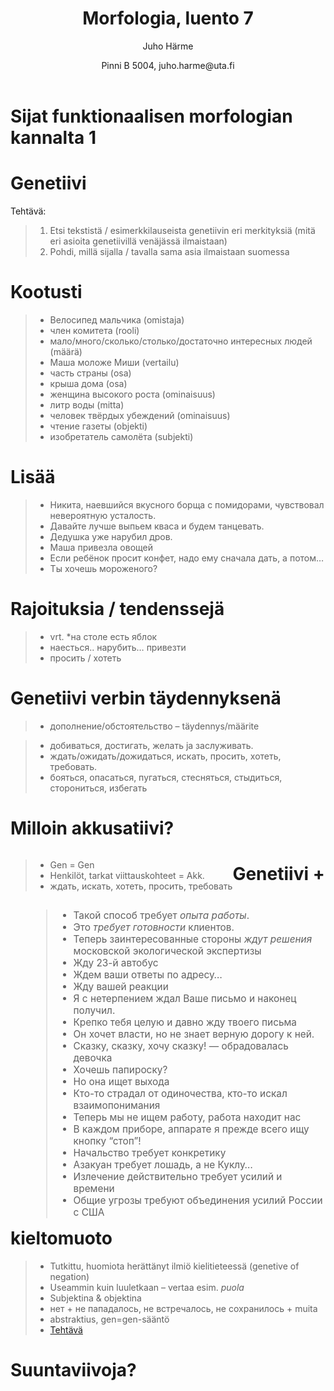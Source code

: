 % Morfologia, luento 7
% Juho Härme
% Pinni B 5004, juho.harme@uta.fi


# Sijat funktionaalisen morfologian kannalta 1

# Genetiivi

Tehtävä: 

>1. Etsi tekstistä / esimerkkilauseista genetiivin eri merkityksiä (mitä eri asioita genetiivillä venäjässä ilmaistaan)
>2. Pohdi, millä sijalla / tavalla sama asia ilmaistaan suomessa

# Kootusti

>- Велосипед мальчика  (omistaja)
>- член комитета (rooli)
>- мало/много/сколько/столько/достаточно интересных людей (määrä)
>- Маша моложе Миши (vertailu)
>- часть страны (osa)
>- крыша дома (osa)
>- женщина высокого роста  (ominaisuus)
>- литр воды (mitta)
>- человек твёрдых убеждений (ominaisuus)
>- чтение газеты (objekti)
>- изобретатель самолёта (subjekti)

# Lisää

>- Никита, наевшийся вкусного борща с помидорами, чувствовал невероятную усталость.
>- Давайте лучше выпьем кваса и будем танцевать. 
>- Дедушка уже нарубил дров.
>- Маша привезла овощей
>- Если ребёнок просит конфет, надо ему сначала дать, а потом...
>- Ты хочешь мороженого?

# Rajoituksia / tendenssejä

>- vrt. \*на столе есть яблок
>- наесться.. нарубить... привезти
>- просить / хотеть

# Genetiivi verbin täydennyksenä

>- дополнение/обстоятельство -- täydennys/määrite

<!-- Pari esimerkkilausetta, joista kysytään, mikä tässä täydennys, mikä määrite  -->

>- добиваться, достигать, желать ja заслуживать.
>- ждать/ожидать/дожидаться, искать, просить, хотеть, требовать.
>- бояться, опасаться, пугаться, стесняться, стыдиться, сторониться,  избегать

<!-- Etsitään läppäreillä korpuksesta verbitapauksia ryhmittäin ... valittavana kans.korp ja araneum. Mustikka? -->

# Milloin akkusatiivi?

<article class='incremental' style='float:left;'>
>- Gen = Gen
>- Henkilöt, tarkat viittauskohteet = Akk.
>- ждать, искать, хотеть, просить, требовать
</article>

<article class='incremental nobul' style='float:left;margin-left:2em;font-size:110%;'>
>- Такой способ требует *опыта работы*.
>- Это *требует готовности* клиентов.
>- Теперь заинтересованные стороны *ждут решения* московской экологической экспертизы
>- Жду 23-й автобус
>- Ждем ваши ответы по адресу...
>- Жду вашей реакции 
>- Я с нетерпением ждал Ваше письмо и наконец получил.
>- Крепко тебя целую и давно жду твоего письма
>- Он хочет власти, но не знает верную дорогу к ней.
>- Сказку, сказку, хочу сказку! ― обрадовалась девочка
>- Хочешь папироску?
>- Но она ищет выхода
>- Кто-то страдал от одиночества, кто-то искал взаимопонимания
>- Теперь мы не ищем работу, работа находит нас
>- В каждом приборе, аппарате я прежде всего ищу кнопку "стоп"!
>- Начальство требует конкретику
>- Азакуан требует лошадь, а не Куклу…
>- Излечение действительно требует усилий и времени
>- Общие угрозы требуют объединения усилий России с США
</article>


# Genetiivi + kieltomuoto

>- Tutkittu, huomiota herättänyt ilmiö kielitieteessä (genetive of negation)
>- Useammin kuin luuletkaan -- vertaa esim. *puola*
>- Subjektina & objektina
    - нет + не пападалось, не встречалось, не сохранилось  + muita
    - abstraktius, gen=gen-sääntö
>- [Tehtävä]()


# Suuntaviivoja?



<!-- Käännöslaus!-->


<!--  pandoc -f markdown -s luento7.rmd -t slideous -o luento7.html --self-contained --include-in-header=fontheader.html --smart -->

